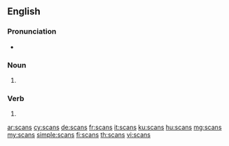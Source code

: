 ==English==

===Pronunciation===
* {{rhymes|ɑːns|lang=en}}

===Noun===
{{head|en|plural}}

# {{plural of|scan|lang=en}}

===Verb===
{{head|en|verb form}}

# {{en-third-person singular of|scan}}

[[ar:scans]]
[[cy:scans]]
[[de:scans]]
[[fr:scans]]
[[it:scans]]
[[ku:scans]]
[[hu:scans]]
[[mg:scans]]
[[my:scans]]
[[simple:scans]]
[[fi:scans]]
[[th:scans]]
[[vi:scans]]
